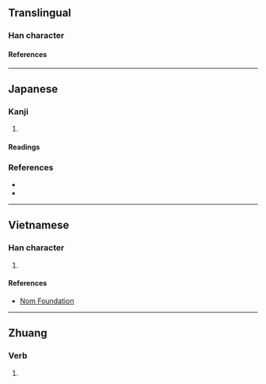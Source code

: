 {{character info}}
==Translingual==

===Han character===
{{Han char|rn=64|rad=手|as=02|sn=5|four=|canj=QO,XQO|ids=⿰扌入}}

====References====
{{Han ref|kx=0417.131|dkj=11788|dj=0764.060|hdz=31827.041|uh=6256}}

----

==Japanese==

===Kanji===
{{ja-kanji|grade=|rs=手02}}

# {{rfdef|ja}}

====Readings====
{{ja-readings
|on=
|kun=さが-す, は-める, しぼ-る
}}

===References===
* {{R:Koseki Moji|132810}}
* {{R:Wasei Kanji 2014|0744}}

----

==Vietnamese==

===Han character===
{{vi-readings|rs=手02|reading=[[nhấp]], [[nhẹp]]}}

# {{rfdef|vi|sort=手02}}

====References====
* [http://nomfoundation.org/common/nom_details.php?codepoint=6256 Nom Foundation]

{{cln|vi|Han tu}}

----

==Zhuang==

===Verb===
{{za-head|verb}}

# {{za-sawndip form of|yaeb}}